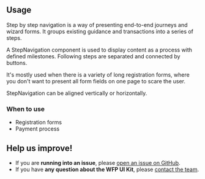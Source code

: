 ## Usage

Step by step navigation is a way of presenting end-to-end journeys and wizard forms.
It groups existing guidance and transactions into a series of steps.

A StepNavigation component is used to display content as a process with defined milestones.
Following steps are separated and connected by buttons.

It's mostly used when there is a variety of long registration forms, where you don't want to present all form fields on one page to scare the user.

StepNavigation can be aligned vertically or horizontally.

### When to use

- Registration forms
- Payment process

## Help us improve!

- If you are **running into an issue**, please [open an issue on GitHub](https://github.com/wfp/ui/issues).
- If you have **any question about the WFP UI Kit**, please [contact the team](mailto:global.uikit@wfp.org).
